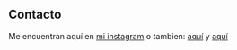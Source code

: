 ## Contacto

Me encuentran aquí en [mi instagram](https://www.instagram.com/daaniela.ih/) o tambien: [aquí](https://youtu.be/dQw4w9WgXcQ?feature=shared) y [aquí](https://youtu.be/Ma5hTmmmTbI?feature=shared)
